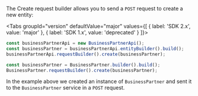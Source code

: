 
The Create request builder allows you to send a `POST` request to create a new entity:

<Tabs groupId="version" defaultValue="major" values={[ { label: 'SDK 2.x', value: 'major' }, { label: 'SDK 1.x', value: 'deprecated' } ]}>
<TabItem value="major">

```ts
const businessPartnerApi = new BusinessPartnerApi();
const businessPartner = businessPartnerApi.entityBuilder().build();
businessPartnerApi.requestBuilder().create(businessPartner);
```

</TabItem>
<TabItem value="deprecated">

```ts
const businessPartner = BusinessPartner.builder().build();
BusinessPartner.requestBuilder().create(businessPartner);
```

</TabItem>
</Tabs>

In the example above we created an instance of `BusinessPartner` and sent it to the `BusinessPartner` service in a `POST` request.
